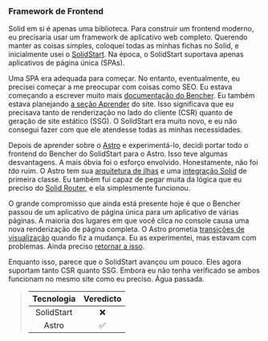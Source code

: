 ### Framework de Frontend

Solid em si é apenas uma biblioteca. Para construir um frontend moderno, eu precisaria usar um framework de aplicativo web completo. Querendo manter as coisas simples, coloquei todas as minhas fichas no Solid, e inicialmente usei o [SolidStart][solid start github]. Na época, o SolidStart suportava apenas aplicativos de página única (SPAs).

Uma SPA era adequada para começar. No entanto, eventualmente, eu precisei começar a me preocupar com coisas como SEO. Eu estava começando a escrever muito mais [documentação do Bencher][bencher docs]. Eu também estava planejando [a seção Aprender][bencher learn] do site. Isso significava que eu precisava tanto de renderização no lado do cliente (CSR) quanto de geração de site estático (SSG). O SolidStart era muito novo, e eu não consegui fazer com que ele atendesse todas as minhas necessidades.

Depois de aprender sobre o [Astro][astro] e experimentá-lo, decidi portar todo o frontend do Bencher do SolidStart para o Astro. Isso teve algumas desvantagens. A mais óbvia foi o esforço envolvido. Honestamente, não foi _tão_ ruim. O Astro tem sua [arquitetura de ilhas][astro islands] e uma [integração Solid][astro solid] de primeira classe. Eu também fui capaz de pegar muita da lógica que eu preciso do [Solid Router][solid router], e ela simplesmente funcionou.

O grande compromisso que ainda está presente hoje é que o Bencher passou de um aplicativo de página única para um aplicativo de várias páginas. A maioria dos lugares em que você clica no console causa uma nova renderização de página completa. O Astro prometia [transições de visualização][astro view transitions] quando fiz a mudança. Eu as experimentei, mas estavam com problemas. Ainda preciso [retornar a isso][github issue 556].

Enquanto isso, parece que o SolidStart avançou um pouco. Eles agora suportam tanto CSR quanto SSG. Embora eu não tenha verificado se ambos funcionam no mesmo site como eu preciso. Água passada.

> | Tecnologia | Veredicto |
> | :--------: | :-------: |
> | SolidStart |    ❌    |
> |   Astro    |    ✅    |

[solid start github]: https://github.com/solidjs/solid-start
[bencher docs]: /pt/docs/
[bencher learn]: /pt/learn/
[astro]: https://astro.build/
[astro islands]: https://docs.astro.build/en/concepts/islands/
[astro solid]: https://docs.astro.build/en/guides/integrations-guide/solid-js/
[solid router]: https://github.com/solidjs/solid-router
[astro view transitions]: https://docs.astro.build/en/guides/view-transitions/
[github issue 556]: https://github.com/bencherdev/bencher/issues/556

